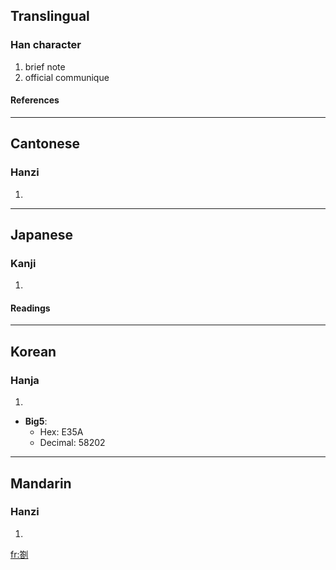 ==Translingual==
===Han character===
{{Han char|rn=18|rad=刀|as=12|sn=14|four=8862<sub>3</sub>|canj=竹口中弓 (HRLN), X竹口中弓 (XHRLN)}}
# brief note
# official communique
====References====
{{Han ref|kx=0144.261|dj=0325.080|hdz=10356.030|uh=5284|ud=21124}}
----
==Cantonese==
===Hanzi===
{{yue-hanzi|jyut=|y=jaap3}}
# {{defn|Cantonese}}
----
==Japanese==
===Kanji===
{{ja-kanji|grade=|rs=刀12}}
# {{defn|Japanese}} 
====Readings====
{{ja-readings|on=[[さつ]] (satsu), [[とう]] (tō)|kun=[[さす]] (sasu), [[かぎ]] (kagi), [[かま]] (kama)}}
----
==Korean==
===Hanja===
{{ko-hanja|hangeul=차|rv=cha|mr=ch'a}}
# {{defn|Korean}}

* '''Big5''':
** Hex: E35A
** Decimal: 58202
----
==Mandarin==
===Hanzi===
{{cmn-hanzi|pin=[[dá]] (da2), [[zhá]] (zha2)|wg=ta<sup>2</sup>, cha<sup>2</sup>}}
# {{defn|Mandarin}}

[[fr:劄]]